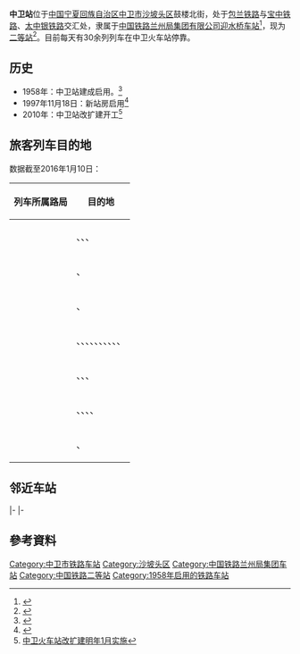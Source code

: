 {{Infobox China railway station 
|车站名称 = 中卫站
|图片 = Zhongwei Railway Station (20151229075936).jpg
|图片介绍 = 中卫站站房（2015年12月29日摄）
|车站名称拼音 = Zhongwei
|英文名称 = Zhongwei Railway Station
|车站代码 = 14933<ref>{{cite book|title=中华人民共和国铁路车站代码（GB/T 10302-2010）|publisher=中国标准出版社|year=2010|isbn=155066140495|ignore-isbn-error=true|pages=47}}</ref>
|电报码 = ZWJ
|拼音码 = ZWE
|车站位置 = [[宁夏回族自治区|宁夏回族自治区]][[中卫市|中卫市]][[沙坡头区|沙坡头区]]
|坐标 = {{coord|37|31|18|N|105|11|11|E|display=inline,title}}
|归属= [[中国铁路兰州局集团有限公司|中国铁路兰州局集团有限公司]][[迎水桥车站|迎水桥车站]]
|线路 = [[包兰铁路|包兰铁路]]、[[宝中铁路|宝中铁路]]、[[太中银铁路|太中银铁路]]
|车站等级 = [[二等站_(中国大陆)|二等站]]
|月台数目 = 2
}}
'''中卫站'''位于[[中国|中国]][[宁夏回族自治区|宁夏回族自治区]][[中卫市|中卫市]][[沙坡头区|沙坡头区]]鼓楼北街，处于[[包兰铁路|包兰铁路]]与[[宝中铁路|宝中铁路]]、[[太中银铁路|太中银铁路]]交汇处，隶属于[[中国铁路兰州局集团有限公司|中国铁路兰州局集团有限公司]][[迎水桥车站|迎水桥车站]]<ref>{{cite news|url=http://www.nx.xinhuanet.com/2015-01/16/c_1114016997.htm|title=中卫火车站新增自动售票机|publisher=[[新华网|新华网]]宁夏频道|date=2015-01-16|accessdate=2015-12-27|deadurl=yes|archiveurl=https://web.archive.org/web/20160105075456/http://www.nx.xinhuanet.com/2015-01/16/c_1114016997.htm|archivedate=2016-01-05}}</ref>，现为[[二等站_(中铁)|二等站]]<ref>{{Cite book|title=中国铁路站名词典|last=[[孙本祥|孙本祥]]主编|first=|publisher=北京：[[中国铁道出版社|中国铁道出版社]]|year=2003.04|isbn=7-113-03941-3|location=|pages=618-622}}</ref>。目前每天有30余列列车在中卫火车站停靠。

== 历史 ==
* 1958年：中卫站建成启用。<ref>{{Cite web |url=http://www.17u.net/train/intro_zhongwei.html |title=同程网：中卫站介绍 |access-date=2010-02-18 |archive-url=https://archive.is/20120718052554/http://www.17u.net/train/intro_zhongwei.html |archive-date=2012-07-18 |dead-url=yes }}</ref>
* 1997年11月18日：新站房启用<ref>{{Cite web |url=http://www.tieliu.com.cn/cmtd2/2007/200701/2007-01-10/20070110140757_22292.html |title=固守在腾格里边缘的中卫站 |accessdate=2010-02-18 |archive-date=2013-04-24 |archive-url=https://archive.is/20130424141154/http://www.tieliu.com.cn/cmtd2/2007/200701/2007-01-10/20070110140757_22292.html |dead-url=yes }}</ref>
* 2010年：中卫站改扩建开工<ref>[http://press.idoican.com.cn/detail/articles/2009091506716/ 中卫火车站改扩建明年1月实施]{{dead link|date=2017年11月 |bot=InternetArchiveBot |fix-attempted=yes }}</ref>

== 旅客列车目的地 ==
数据截至2016年1月10日：
{| class="wikitable sortable" style="font-size: 90%"
!列车所属路局
!目的地
|-
|<center>{{sort|Beijing|[[北京铁路局|北京铁路局]]}}
|{{站|北京西}}、{{站|拉萨}}、{{站|天津}}、{{站|西宁}}
|-
|<center>{{sort|Chengdu|[[成都铁路局|成都铁路局]]}}
|{{站|重庆}}、{{站|乌鲁木齐南}}
|-
|<center>{{sort|Hohhot|[[呼和浩特铁路局|呼和浩特铁路局]]}}
|{{站|呼和浩特}}、{{站|兰州}}
|-
|<center>{{sort|Lanzhou|[[兰州铁路局|兰州铁路局]]}}
|{{站|北京}}、{{站|北京西}}、{{站|长庆桥}}、{{站|广州}}、{{站|兰州}}、{{站|兰州西}}、{{站|平凉}}、{{站|上海}}、{{站|武威}}、{{站|西安}}、{{站|银川}}
|-
|<center>{{sort|Shenyang|[[沈阳铁路局|沈阳铁路局]]}}
|{{站|长春}}、{{站|沈阳北}}、{{站|乌鲁木齐南}}、{{站|西宁}}
|-
|<center>{{sort|Urumqi|[[乌鲁木齐铁路局|乌鲁木齐铁路局]]}}
|{{站|北京}}、{{站|北京西}}、{{站|成都}}、{{站|济南}}、{{站|乌鲁木齐南}}
|-
|<center>{{sort|Xi'an|[[西安铁路局|西安铁路局]]}}
|{{站|西安}}、{{站|银川}}
|}

==邻近车站==
{{start rail box|[[中国铁路|中国铁路]]}}
{{s-inop|[[柳家庄站|柳家庄站]]|{{站|包头}}方向}}
{{s-line|[[包兰铁路|包兰铁路]]<br />← 20km 中卫站 10km →}}
{{s-inop|[[迎水桥站|迎水桥站]]|{{站|兰州}}方向}}
|-
{{s-inop|[[柳家庄站|柳家庄站]]|{{站|太原}}方向}}
{{s-line|[[太中银铁路|太中银铁路]]<br />← 20km 中卫站 {{0}}{{0}}{{0}}{{0}} {{0}}{{0}}}}
{{Terminus}}
|-
{{s-inop|[[柳家庄站|柳家庄站]]|{{站|宝鸡}}方向}}
{{s-line|[[宝中铁路|宝中铁路]]<br />← 20km 中卫站 {{0}}{{0}}{{0}}{{0}} {{0}}{{0}}}}
{{Terminus}}
{{end box}}

== 參考資料 ==
<div class="references-small">
<references />
</div>
{{包兰铁路}}
{{宝中铁路}}
{{太中银铁路}}

[[Category:中卫市铁路车站|Category:中卫市铁路车站]]
[[Category:沙坡头区|Category:沙坡头区]]
[[Category:中国铁路兰州局集团车站|Category:中国铁路兰州局集团车站]]
[[Category:中国铁路二等站|Category:中国铁路二等站]]
[[Category:1958年启用的铁路车站|Category:1958年启用的铁路车站]]